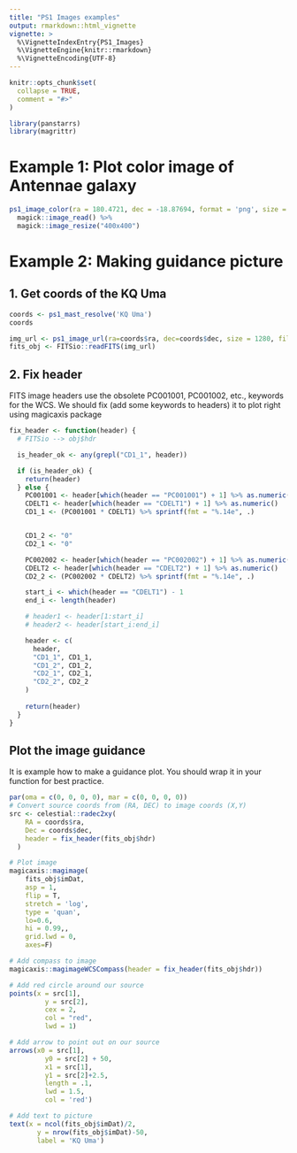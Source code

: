 ```yaml
---
title: "PS1 Images examples"
output: rmarkdown::html_vignette
vignette: >
  %\VignetteIndexEntry{PS1_Images}
  %\VignetteEngine{knitr::rmarkdown}
  %\VignetteEncoding{UTF-8}
---
```


```r
knitr::opts_chunk$set(
  collapse = TRUE,
  comment = "#>"
)
```

```r
library(panstarrs)
library(magrittr)
```


# Example 1: Plot color image of Antennae galaxy
```r

ps1_image_color(ra = 180.4721, dec = -18.87694, format = 'png', size = 600) %>%
  magick::image_read() %>% 
  magick::image_resize("400x400")
```



# Example 2: Making guidance picture
## 1. Get coords of the KQ Uma

```r
coords <- ps1_mast_resolve('KQ Uma')
coords
```
```r
img_url <- ps1_image_url(ra=coords$ra, dec=coords$dec, size = 1280, filter = "r", format = "fits")
fits_obj <- FITSio::readFITS(img_url)
```

## 2. Fix header 

FITS image headers use the obsolete PC001001, PC001002, etc., keywords for the WCS. We should fix (add some keywords to headers) it to plot right using magicaxis package
```r
fix_header <- function(header) {
  # FITSio --> obj$hdr

  is_header_ok <- any(grepl("CD1_1", header))

  if (is_header_ok) {
    return(header)
  } else {
    PC001001 <- header[which(header == "PC001001") + 1] %>% as.numeric()
    CDELT1 <- header[which(header == "CDELT1") + 1] %>% as.numeric()
    CD1_1 <- (PC001001 * CDELT1) %>% sprintf(fmt = "%.14e", .)


    CD1_2 <- "0"
    CD2_1 <- "0"

    PC002002 <- header[which(header == "PC002002") + 1] %>% as.numeric()
    CDELT2 <- header[which(header == "CDELT2") + 1] %>% as.numeric()
    CD2_2 <- (PC002002 * CDELT2) %>% sprintf(fmt = "%.14e", .)

    start_i <- which(header == "CDELT1") - 1
    end_i <- length(header)

    # header1 <- header[1:start_i]
    # header2 <- header[start_i:end_i]

    header <- c(
      header,
      "CD1_1", CD1_1,
      "CD1_2", CD1_2,
      "CD2_1", CD2_1,
      "CD2_2", CD2_2
    )
    
    return(header)
  }
}
```

## Plot the image guidance

It is example how to make a guidance plot. You should wrap it in your function for best practice.
```r
par(oma = c(0, 0, 0, 0), mar = c(0, 0, 0, 0))
# Convert source coords from (RA, DEC) to image coords (X,Y)
src <- celestial::radec2xy(
    RA = coords$ra,
    Dec = coords$dec,
    header = fix_header(fits_obj$hdr)
  )

# Plot image
magicaxis::magimage(
    fits_obj$imDat,
    asp = 1,
    flip = T,
    stretch = 'log',
    type = 'quan',
    lo=0.6,
    hi = 0.99,,
    grid.lwd = 0,
    axes=F)

# Add compass to image
magicaxis::magimageWCSCompass(header = fix_header(fits_obj$hdr))

# Add red circle around our source 
points(x = src[1], 
         y = src[2], 
         cex = 2, 
         col = "red", 
         lwd = 1)

# Add arrow to point out on our source
arrows(x0 = src[1],
         y0 = src[2] + 50,
         x1 = src[1],
         y1 = src[2]+2.5,
         length = .1,
         lwd = 1.5,
         col = 'red')

# Add text to picture
text(x = ncol(fits_obj$imDat)/2,
       y = nrow(fits_obj$imDat)-50,
       label = 'KQ Uma')
```

